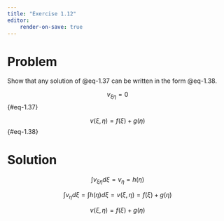 ```yaml
---
title: "Exercise 1.12"
editor:
    render-on-save: true
---
```


# Problem

Show that any solution of @eq-1.37 can be written in the form @eq-1.38.

$$
v_{\xi\eta} = 0
$$ {#eq-1.37}

$$
v\left(\xi, \eta\right) = f\left(\xi\right) + g\left(\eta\right)
$$ {#eq-1.38}

# Solution

$$
\int v_{\xi\eta} d\xi = v_{\eta} = h(\eta)
$$

$$
\int v_{\eta} d\xi = \int h(\eta) d\xi = v(\xi, \eta) = f(\xi) + g(\eta)
$$

$$
v(\xi, \eta) = f(\xi) + g(\eta)
$$

